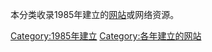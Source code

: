 本分类收录1985年建立的[[网站|网站]]或网络资源。
{{cat topic in year| topic=建立的网站| year=1985}}

[[Category:1985年建立|Category:1985年建立]]
[[Category:各年建立的网站|Category:各年建立的网站]]